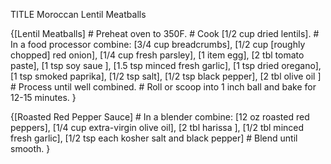 TITLE Moroccan Lentil Meatballs

{[Lentil Meatballs]
# Preheat oven to 350F.
# Cook [1/2 cup dried lentils].
# In a food processor combine: [3/4 cup breadcrumbs], [1/2 cup [roughly chopped] red onion], [1/4 cup fresh parsley], [1 item egg], [2 tbl tomato paste], [1 tsp soy saue ], [1.5 tsp minced fresh garlic], [1 tsp dried oregano], [1 tsp smoked paprika], [1/2 tsp salt], [1/2 tsp black pepper], [2 tbl olive oil ]
# Process until well combined.
# Roll or scoop into 1 inch ball and bake for 12-15 minutes.
}


{[Roasted Red Pepper Sauce]
# In a blender combine: [12 oz roasted red peppers], [1/4 cup extra-virgin olive oil], [2 tbl harissa ], [1/2 tbl minced fresh garlic], [1/2 tsp each kosher salt and black pepper]
# Blend until smooth.
}
